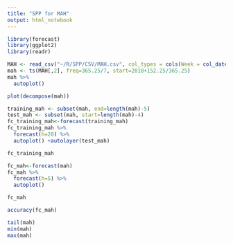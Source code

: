 ```yaml
---
title: "SPP for MAH"
output: html_notebook
---
```


```r
library(forecast)
library(ggplot2)
library(readr)
```

```r
MAH <- read_csv("~/R/SPP/CSV/MAH.csv", col_types = cols(Week = col_date(format = "%Y-%m-%d")))
mah <- ts(MAH[,2], freq=365.25/7, start=2018+152.25/365.25)
mah %>%
  autoplot()
```

```r
plot(decompose(mah))
```

```r
training_mah <- subset(mah, end=length(mah)-5)
test_mah <- subset(mah, start=length(mah)-4)
fc_training_mah<-forecast(training_mah)
fc_training_mah %>%
  forecast(h=20) %>%
  autoplot() +autolayer(test_mah)
```

```r
fc_training_mah
```

```r
fc_mah<-forecast(mah)
fc_mah %>%
  forecast(h=5) %>%
  autoplot()
```

```r
fc_mah
```

```r
accuracy(fc_mah)
```

```r
tail(mah)
min(mah)
max(mah)
```